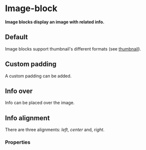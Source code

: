 # Image-block

**Image blocks display an image with related info.**

## Default

Image blocks support thumbnail's different formats (see [thumbnail](/thumbnail)).

<DemoBlock demo="default" disableGrid withThemeSwitcher />

## Custom padding

A custom padding can be added.

<DemoBlock demo="image-block-padding" disableGrid withThemeSwitcher />

## Info over

Info can be placed over the image.

<DemoBlock demo="image-block-over" disableGrid withThemeSwitcher />

## Info alignment

There are three alignments: _left_, _center_ and, _right_.

<DemoBlock demo="image-block-alignment" disableGrid withThemeSwitcher />

### Properties

<PropTable component="ImageBlock" />
